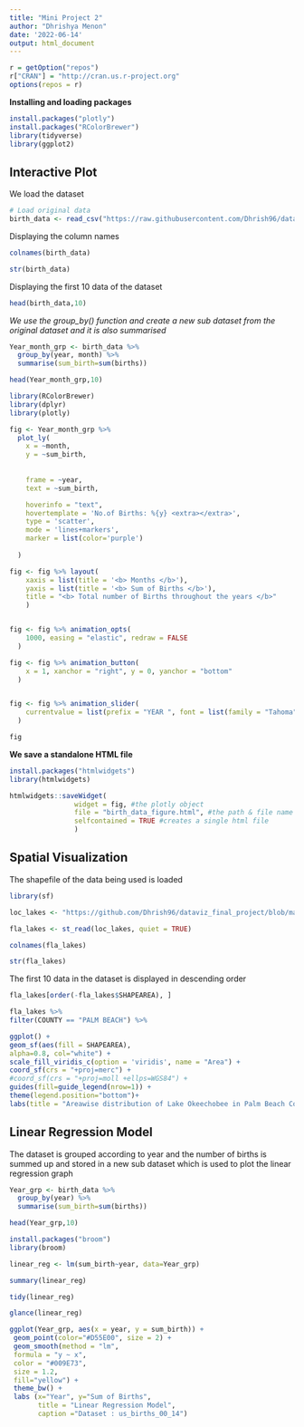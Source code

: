```yaml
---
title: "Mini Project 2"
author: "Dhrishya Menon"
date: '2022-06-14'
output: html_document
---
```


```r
r = getOption("repos")
r["CRAN"] = "http://cran.us.r-project.org"
options(repos = r)
```

**Installing and loading packages**

```r

install.packages("plotly")
install.packages("RColorBrewer")
library(tidyverse)
library(ggplot2)
```
## Interactive Plot


We load the dataset
```r
# Load original data
birth_data <- read_csv("https://raw.githubusercontent.com/Dhrish96/dataviz_final_project/main/data/us_births_00_14.csv")
```

Displaying the column names
```r
colnames(birth_data)
```

```r
str(birth_data)
```
Displaying the first 10 data of the dataset
```r
head(birth_data,10)
```

*We use the group_by() function and create a new sub dataset from the original dataset and it is also summarised* 

```r
Year_month_grp <- birth_data %>%
  group_by(year, month) %>%
  summarise(sum_birth=sum(births))

head(Year_month_grp,10)
```


```r
library(RColorBrewer)
library(dplyr)
library(plotly)
```


```r
fig <- Year_month_grp %>%
  plot_ly(
    x = ~month, 
    y = ~sum_birth, 
    
   
    frame = ~year, 
    text = ~sum_birth, 

    hoverinfo = "text",
    hovertemplate = 'No.of Births: %{y} <extra></extra>',
    type = 'scatter',
    mode = 'lines+markers',
    marker = list(color='purple')
    
  )

fig <- fig %>% layout(
    xaxis = list(title = '<b> Months </b>'),
    yaxis = list(title = '<b> Sum of Births </b>'),
    title = "<b> Total number of Births throughout the years </b>"
    )


fig <- fig %>% animation_opts(
    1000, easing = "elastic", redraw = FALSE
  )

fig <- fig %>% animation_button(
    x = 1, xanchor = "right", y = 0, yanchor = "bottom"
  )


fig <- fig %>% animation_slider(
    currentvalue = list(prefix = "YEAR ", font = list(family = "Tahoma", color="blue"))
  )

fig
```

**We save a standalone HTML file**


```r
install.packages("htmlwidgets")
library(htmlwidgets)

htmlwidgets::saveWidget(
                widget = fig, #the plotly object
                file = "birth_data_figure.html", #the path & file name
                selfcontained = TRUE #creates a single html file
                )

```



## Spatial Visualization

The shapefile of the data being used is loaded

```r
library(sf)

loc_lakes <- "https://github.com/Dhrish96/dataviz_final_project/blob/main/data/Florida_Lakes.shp"

fla_lakes <- st_read(loc_lakes, quiet = TRUE)
```


```r
colnames(fla_lakes)
```

```r
str(fla_lakes)
```

The first 10 data in the dataset is displayed in descending order
```r
fla_lakes[order(-fla_lakes$SHAPEAREA), ]
```


```r
fla_lakes %>%
filter(COUNTY == "PALM BEACH") %>%

ggplot() +
geom_sf(aes(fill = SHAPEAREA),
alpha=0.8, col="white") +
scale_fill_viridis_c(option = 'viridis', name = "Area") +
coord_sf(crs = "+proj=merc") +  
#coord_sf(crs = "+proj=moll +ellps=WGS84") +
guides(fill=guide_legend(nrow=1)) +
theme(legend.position="bottom")+
labs(title = "Areawise distribution of Lake Okeechobee in Palm Beach County", caption="Dataset: fla_lakes")
```



## Linear Regression Model 


The dataset is grouped according to year and the number of births is summed up and stored in a new sub dataset which is used to plot the linear regression graph


```r
Year_grp <- birth_data %>%
  group_by(year) %>%
  summarise(sum_birth=sum(births))

head(Year_grp,10)
```


```r
install.packages("broom")
library(broom)
```


```r
linear_reg <- lm(sum_birth~year, data=Year_grp)

summary(linear_reg)

tidy(linear_reg)

glance(linear_reg)
```



```r
ggplot(Year_grp, aes(x = year, y = sum_birth)) +
 geom_point(color="#D55E00", size = 2) +
 geom_smooth(method = "lm", 
 formula = "y ~ x",
 color = "#009E73",
 size = 1.2,
 fill="yellow") + 
 theme_bw() +
 labs (x="Year", y="Sum of Births",
       title = "Linear Regression Model",
       caption ="Dataset : us_births_00_14") 

```

